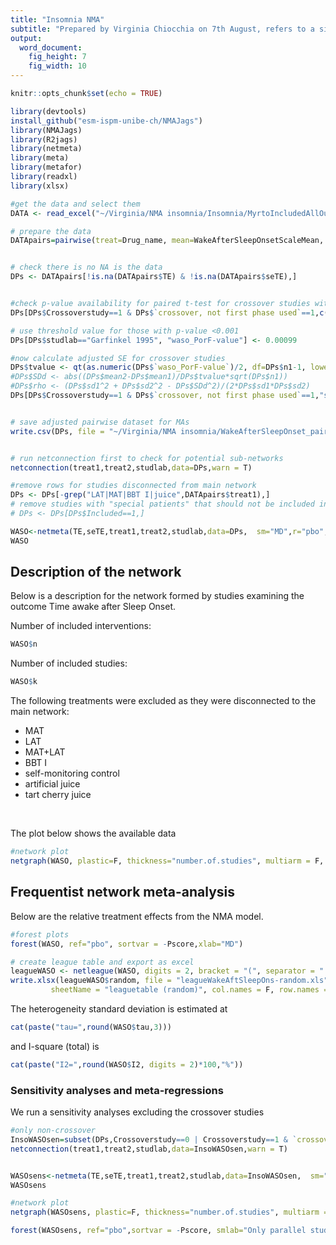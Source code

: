 ```yaml
---
title: "Insomnia NMA"
subtitle: "Prepared by Virginia Chiocchia on 7th August, refers to a single outcome analysis (Nocturnal time awake after sleep onset) in a frequentist setting"
output: 
  word_document: 
    fig_height: 7
    fig_width: 10
---
```


```r
knitr::opts_chunk$set(echo = TRUE)
```

<!-- Make sure you have the needed libraries from R-Cran and Github: -->
<!-- devtools -->
<!-- NMAJags -->
<!-- R2jags -->
<!-- netmeta -->
<!-- meta -->
<!-- metafor -->
<!-- readxl -->
```r
library(devtools)
install_github("esm-ispm-unibe-ch/NMAJags")
library(NMAJags)
library(R2jags)
library(netmeta)
library(meta)
library(metafor)
library(readxl)
library(xlsx)
```

```r
#get the data and select them
DATA <- read_excel("~/Virginia/NMA insomnia/Insomnia/MyrtoIncludedAllOutcomesClean27.6dVirgiRenamedInterventions.xlsx", na = "NA")


```

```r
# prepare the data
DATApairs=pairwise(treat=Drug_name, mean=WakeAfterSleepOnsetScaleMean, sd=WakeAfterSleepOnsetScaleSD, n=WakeAfterSleepOnsetScaleParticipants, data=DATA, studlab = Study_name, sm= "MD")


# check there is no NA is the data
DPs <- DATApairs[!is.na(DATApairs$TE) & !is.na(DATApairs$seTE),]


#check p-value availability for paired t-test for crossover studies with both phases used
DPs[DPs$Crossoverstudy==1 & DPs$`crossover, not first phase used`==1,c("studlab","waso_PorF-value","waso_p=0, f=1")]

# use threshold value for those with p-value <0.001
DPs[DPs$studlab=="Garfinkel 1995", "waso_PorF-value"] <- 0.00099

#now calculate adjusted SE for crossover studies
DPs$tvalue <- qt(as.numeric(DPs$`waso_PorF-value`)/2, df=DPs$n1-1, lower.tail = F)
#DPs$SDd <- abs((DPs$mean2-DPs$mean1)/DPs$tvalue*sqrt(DPs$n1))
#DPs$rho <- (DPs$sd1^2 + DPs$sd2^2 - DPs$SDd^2)/(2*DPs$sd1*DPs$sd2)
DPs[DPs$Crossoverstudy==1 & DPs$`crossover, not first phase used`==1,"seTE"] <- (abs(DPs$TE)/DPs$tvalue)[DPs$Crossoverstudy==1 & DPs$`crossover, not first phase used`==1] 


# save adjusted pairwise dataset for MAs
write.csv(DPs, file = "~/Virginia/NMA insomnia/WakeAfterSleepOnset_pairwise.csv")


# run netconnection first to check for potential sub-networks
netconnection(treat1,treat2,studlab,data=DPs,warn = T)

#remove rows for studies disconnected from main network
DPs <- DPs[-grep("LAT|MAT|BBT I|juice",DATApairs$treat1),]
# remove studies with "special patients" that should not be included in main analysis
# DPs <- DPs[DPs$Included==1,]

WASO<-netmeta(TE,seTE,treat1,treat2,studlab,data=DPs,  sm="MD",r="pbo",comb.fixed =F, comb.random = T)
WASO

```

## Description of the network


Below is a description for the network formed by studies examining the outcome Time awake after Sleep Onset.

Number of included interventions:
```r
WASO$n
```
Number of included studies:
```r
WASO$k
```

The following treatments were excluded as they were disconnected to the main network:

  * MAT
  * LAT
  * MAT+LAT
  * BBT I
  * self-monitoring control
  * artificial juice
  * tart cherry juice  
  
\    

  
 The plot below shows the available data\
```r
#network plot
netgraph(WASO, plastic=F, thickness="number.of.studies", multiarm = F, points=T, col=1, number.of.studies=T)
```




## Frequentist network meta-analysis 

Below are the relative treatment effects from the NMA model. 

```r

#forest plots
forest(WASO, ref="pbo", sortvar = -Pscore,xlab="MD")
```
```r

# create league table and export as excel
leagueWASO <- netleague(WASO, digits = 2, bracket = "(", separator = " to ")
write.xlsx(leagueWASO$random, file = "leagueWakeAftSleepOns-random.xls",
         sheetName = "leaguetable (random)", col.names = F, row.names = F)
```


The heterogeneity standard deviation is estimated at
```r
cat(paste("tau=",round(WASO$tau,3)))
```
and I-square (total) is 
```r
cat(paste("I2=",round(WASO$I2, digits = 2)*100,"%"))
```

<!-- There is little/no/important evidence of inconsistency in the data. There are in total -->

<!-- ```{r echo=FALSE, message=FALSE, warning=FALSE} -->
<!-- split=netsplit(SOL) -->
<!-- SIDEp=split$compare.random$p -->
<!-- SIDEp=SIDEp[!is.na(SIDEp)] -->
<!-- #proportion of inconsistent loops -->
<!-- cat(length(SIDEp)) -->
<!-- ``` -->

<!-- comparisons in the network, and there is inconsistency (according to SIDE p-value<0.10) in -->

<!-- ```{r, echo=F, message=FALSE, warning=FALSE} -->
<!-- cat(length(SIDEp[SIDEp<=0.1])) -->
<!-- ``` -->
<!-- loops which gives a % of inconsistent loops equal to -->
<!-- ```{r, echo=F, message=FALSE, warning=FALSE} -->
<!-- cat(paste(round((length(SIDEp[SIDEp<=0.1])/length(SIDEp))*100,1),"%")) -->
<!-- ``` -->



<!-- The p-value from the design-by-treatment test is -->

<!-- ```{r, echo=FALSE, message=FALSE, warning=FALSE} -->
<!-- a=decomp.design(WASO) -->
<!-- print(round(a$Q.inc.random$pval,3)) -->
<!-- ``` -->


### Sensitivity analyses and meta-regressions

We run a sensitivity analyses excluding the crossover studies
```r

#only non-crossover
InsoWASOsen=subset(DPs,Crossoverstudy==0 | Crossoverstudy==1 & `crossover, not first phase used`!=1)  
netconnection(treat1,treat2,studlab,data=InsoWASOsen,warn = T)


WASOsens<-netmeta(TE,seTE,treat1,treat2,studlab,data=InsoWASOsen,  sm="MD",comb.fixed =F, comb.random = T)
WASOsens


```

```r
#network plot
netgraph(WASOsens, plastic=F, thickness="number.of.studies", multiarm = F, points=T, col=1, number.of.studies=T)
```


```r

forest(WASOsens, ref="pbo",sortvar = -Pscore, smlab="Only parallel studies", fontsize=10,xlab="MD")


```


